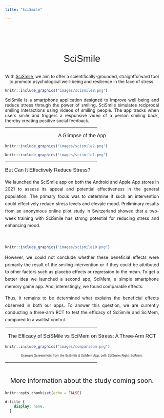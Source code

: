 ```yaml
---
title: "SciSmile"

---
```




<div style="text-align: center; padding-top: 2em; font-size: 2.2em; font-family: 'Alata', sans-serif;">

SciSmile

</div>

<div style="text-align: center; padding-top: 0em; font-size: 1em;">
With <a href="https://mcn.unibas.ch/de/publications/mobile-apps/scimem/">SciSmile</a>, we aim to offer a scientifically-grounded, straightforward tool to promote psychological well-being and resilience in the face of stress.
<br>
</div>


```r
knitr::include_graphics("images/scismile8.png")

```


<div style="text-align: justify;font-size: 1em;">

SciSmile is a smartphone application designed to improve well being and reduce stress through the power of smiling. SciSmile simulates reciprocal smiling interactions using videos of smiling people. The app tracks when users smile and triggers a responsive video of a person smiling back, thereby creating positive social feedback. 
</div>

<hr style="width:60%;">


<div style="text-align: center; padding-top: 0em; font-size: 1.2em; font-family: 'Alata', sans-serif;">
A Glimpse of the App
</div>

```r
knitr::include_graphics("images/scismile2.png")

```




```r
knitr::include_graphics("images/scismile1.png")

```



<hr style="width:60%;">

<div style="text-align: left; padding-top: 0em; font-size: 1.2em; font-family: 'Alata', sans-serif;">
But Can It Effectively Reduce Stress?
</div>

<div style="text-align: justify; font-size: 1em; line-height: 1.7;">


We launched the SciSmile app on both the Android and Apple App stores in 2021 to assess its appeal and potential effectiveness in the general population. The primary focus was to determine if such an intervention could effectively reduce stress levels and elevate mood. Preliminary results from an anonymous online pilot study in Switzerland showed that a two-week training with SciSmile has strong potential for reducing stress and enhancing mood.

<br>


```r
knitr::include_graphics("images/scismile10.png")


```

However, we could not conclude whether these beneficial effects were primarily the result of the smiling intervention or if they could be attributed to other factors such as placebo effects or regression to the mean. To get a better idea we launched a second app, SciMem, a simple smartphone memory game app. And, interestingly, we found comparable effects.


Thus, it remains to be determined what explains the beneficial effects observed in both our apps. To answer this question, we are currently conducting a three-arm RCT to test the efficacy of SciSmile and SciMem, compared to a waitlist control. 
</div>

<hr style="width:60%;">

<div style="text-align: center; padding-top: 0em; font-size: 1.2em; font-family: 'Alata', sans-serif;">
The Efficacy of SciSMile vs SciMem on Stress: A Three-Arm RCT
</div>

```r
knitr::include_graphics("images/comparison.png")

```

 <div style="text-align: center;font-size: .7em; line-height: 1.7; ">
Example Screenshots from the SciSmile & SciMem App. Left: SciSmile; Right: SciMem.
</div>

<hr style="width:60%;">

<div style="text-align: center; font-size: 1.5em;">
<br>
More information about the study coming soon.
</div>


	        
<!-- The trial is currently ongoing and preregistered on OSF. We are excited to see the results and hope to gain a better understanding of the mechanisms underlying the beneficial effects of these apps. -->



```r
knitr::opts_chunk$set(echo = FALSE)
```

```css
d-title {
    display: none;
  }
```

